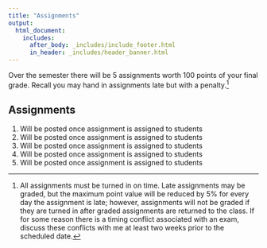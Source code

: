 ```yaml
---
title: "Assignments"
output: 
  html_document:
    includes:
      after_body: _includes/include_footer.html
      in_header: _includes/header_banner.html 
---
```

<!--
library(knitr)
rmarkdown::render_site("assignments.Rmd")# build website
rmarkdown::render_site()# build website
-->


Over the semester there will be 5 assignments worth 100 points of your 
final grade. Recall you may hand in assignments late but with a 
penalty.^[All assignments must be turned in on time. Late assignments may 
be graded, but the maximum point value will be reduced by 5% for every 
day the assignment is late; however, assignments will not be graded if 
they are turned in after graded assignments are returned to the class. 
If for some reason there is a timing conflict associated with an exam, 
discuss these conflicts with me at least two weeks prior to the 
scheduled date.]



## Assignments
1. Will be posted once assignment is assigned to students
1. Will be posted once assignment is assigned to students
1. Will be posted once assignment is assigned to students
1. Will be posted once assignment is assigned to students
1. Will be posted once assignment is assigned to students



